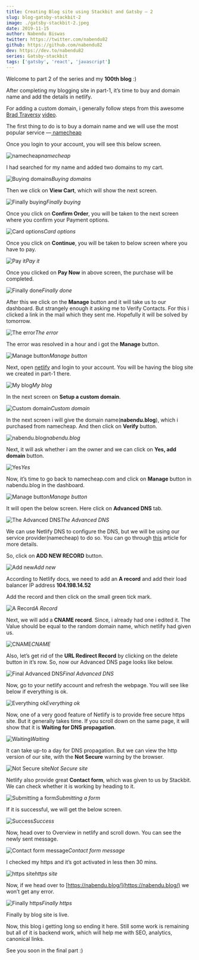 ```yaml
---
title: Creating Blog site using Stackbit and Gatsby — 2
slug: blog-gatsby-stackbit-2
image: ./gatsby-stackbit-2.jpeg
date: 2019-11-15
author: Nabendu Biswas
twitter: https://twitter.com/nabendu82
github: https://github.com/nabendu82
dev: https://dev.to/nabendu82
series: Gatsby-stackbit
tags: ['gatsby', 'react', 'javascript']
---
```


Welcome to part 2 of the series and my **100th blog** :)

After completing my blogging site in part-1, it’s time to buy and domain name and add the details in netlify.

For adding a custom domain, i generally follow steps from this awesome [Brad Traversy](https://twitter.com/traversymedia) [video](https://www.youtube.com/watch?v=bjVUqvcCnxM&list=PLuOLMA-n-nN9TOxtU11gNLaMZBXxCtvWD&index=19&t=1000s).

The first thing to do is to buy a domain name and we will use the most popular service —[ namecheap](http://www.namecheap.com)

Once you login to your account, you will see this below screen.

![namecheap](https://ik.imagekit.io/thewebdev/Gatsby_Stackbit/2/1_jvqG0aRLKy.png)*namecheap*

I had searched for my name and added two domains to my cart.

![Buying domains](https://ik.imagekit.io/thewebdev/Gatsby_Stackbit/2/2_nrZWGIHH6P.png)*Buying domains*

Then we click on **View Cart**, which will show the next screen.

![Finally buying](https://ik.imagekit.io/thewebdev/Gatsby_Stackbit/2/3_S7W871VJhS.png)*Finally buying*

Once you click on **Confirm Order**, you will be taken to the next screen where you confirm your Payment options.

![Card options](https://ik.imagekit.io/thewebdev/Gatsby_Stackbit/2/4_zQuBbFpvN.png)*Card options*

Once you click on **Continue**, you will be taken to below screen where you have to pay.

![Pay it](https://ik.imagekit.io/thewebdev/Gatsby_Stackbit/2/5_sq2Q3wOgAi.png)*Pay it*

Once you clicked on **Pay Now** in above screen, the purchase will be completed.

![Finally done](https://ik.imagekit.io/thewebdev/Gatsby_Stackbit/2/6_x-DefXVIkT.png)*Finally done*

After this we click on the **Manage** button and it will take us to our dashboard. But strangely enough it asking me to Verify Contacts. For this i clicked a link in the mail which they sent me. Hopefully it will be solved by tomorrow.

![The error](https://ik.imagekit.io/thewebdev/Gatsby_Stackbit/2/7_5uBuS2s6sT.png)*The error*

The error was resolved in a hour and i got the **Manage** button.

![Manage button](https://ik.imagekit.io/thewebdev/Gatsby_Stackbit/2/8_eI5AO1ejc.png)*Manage button*

Next, open [netlify](https://app.netlify.com/) and login to your account. You will be having the blog site we created in part-1 there.

![My blog](https://ik.imagekit.io/thewebdev/Gatsby_Stackbit/2/9_L5cVcF040P.png)*My blog*

In the next screen on **Setup a custom domain**.

![Custom domain](https://ik.imagekit.io/thewebdev/Gatsby_Stackbit/2/10_VetoAMJVbh.png)*Custom domain*

In the next screen i will give the domain name(**nabendu.blog**), which i purchased from namecheap. And then click on **Verify** button.

![nabendu.blog](https://ik.imagekit.io/thewebdev/Gatsby_Stackbit/2/11_Gq66GEO6v.png)*nabendu.blog*

Next, it will ask whether i am the owner and we can click on **Yes, add domain** button.

![Yes](https://ik.imagekit.io/thewebdev/Gatsby_Stackbit/2/12_adYshC1Edh.png)*Yes*

Now, it’s time to go back to namecheap.com and click on **Manage** button in nabendu.blog in the dashboard.

![Manage button](https://ik.imagekit.io/thewebdev/Gatsby_Stackbit/2/13_eTX412z5f4.png)*Manage button*

It will open the below screen. Here click on **Advanced DNS** tab.

![The Advanced DNS](https://ik.imagekit.io/thewebdev/Gatsby_Stackbit/2/14_lFJfuQZYvV.png)*The Advanced DNS*

We can use Netlify DNS to configure the DNS, but we will be using our service provider(namecheap) to do so. You can go through [this](https://docs.netlify.com/domains-https/custom-domains/configure-external-dns/#configure-a-subdomain) article for more details.

So, click on **ADD NEW RECORD** button.

![Add new](https://ik.imagekit.io/thewebdev/Gatsby_Stackbit/2/15_EvhT8nzO6.png)*Add new*

According to Netlify docs, we need to add an **A record** and add their load balancer IP address **104.198.14.52**

Add the record and then click on the small green tick mark.

![A Record](https://ik.imagekit.io/thewebdev/Gatsby_Stackbit/2/16_N6ojZTDO_.png)*A Record*

Next, we will add a **CNAME record**. Since, i already had one i edited it. The Value should be equal to the random domain name, which netlify had given us.

![CNAME](https://ik.imagekit.io/thewebdev/Gatsby_Stackbit/2/17_2DSoUncE70.png)*CNAME*

Also, let’s get rid of the **URL Redirect Record** by clicking on the delete button in it’s row. So, now our Advanced DNS page looks like below.

![Final Advanced DNS](https://ik.imagekit.io/thewebdev/Gatsby_Stackbit/2/18_41Q-gcb5cj.png)*Final Advanced DNS*

Now, go to your netlify account and refresh the webpage. You will see like below if everything is ok.

![Everything ok](https://ik.imagekit.io/thewebdev/Gatsby_Stackbit/2/19_pmZDAXJqfF.png)*Everything ok*

Now, one of a very good feature of Netlify is to provide free secure https site. But it generally takes time. If you scroll down on the same page, it will show that it is **Waiting for DNS propagation**.

![Waiting](https://ik.imagekit.io/thewebdev/Gatsby_Stackbit/2/20_R-wJTXe6ek.png)*Waiting*

It can take up-to a day for DNS propagation. But we can view the http version of our site, with the **Not Secure** warning by the browser.

![Not Secure site](https://ik.imagekit.io/thewebdev/Gatsby_Stackbit/2/21_KD2ifadxu.png)*Not Secure site*

Netlify also provide great **Contact form**, which was given to us by Stackbit. We can check whether it is working by heading to it.

![Submitting a form](https://ik.imagekit.io/thewebdev/Gatsby_Stackbit/2/22_CxY9R-ghBp.png)*Submitting a form*

If it is successful, we will get the below screen.

![Success](https://ik.imagekit.io/thewebdev/Gatsby_Stackbit/2/23_Vd1Ogr2bS.png)*Success*

Now, head over to Overview in netlify and scroll down. You can see the newly sent message.

![Contact form message](https://ik.imagekit.io/thewebdev/Gatsby_Stackbit/2/24_Cb3jU7rRZ5.png)*Contact form message*

I checked my https and it’s got activated in less then 30 mins.

![https site](https://ik.imagekit.io/thewebdev/Gatsby_Stackbit/2/25_9L9v-mmKse.png)*https site*

Now, if we head over to [https://nabendu.blog/](https://nabendu.blog/) we won’t get any error.

![Finally https](https://ik.imagekit.io/thewebdev/Gatsby_Stackbit/2/26_JVXUtwgCS.png)*Finally https*

Finally by blog site is live.

Now, this blog i getting long so ending it here. Still some work is remaining but all of it is backend work, which will help me with SEO, analytics, canonical links.

See you soon in the final part :)
